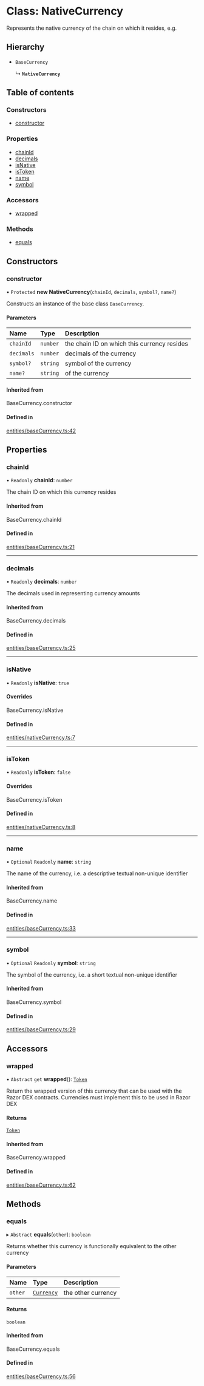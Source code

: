 # Class: NativeCurrency

Represents the native currency of the chain on which it resides, e.g.

## Hierarchy

- `BaseCurrency`

  ↳ **`NativeCurrency`**

## Table of contents

### Constructors

- [constructor](/docs/sdks/core/reference/classes/native-currency#constructor)

### Properties

- [chainId](/docs/sdks/core/reference/classes/native-currency#chainid)
- [decimals](/docs/sdks/core/reference/classes/native-currency#decimals)
- [isNative](/docs/sdks/core/reference/classes/native-currency#isnative)
- [isToken](/docs/sdks/core/reference/classes/native-currency#istoken)
- [name](/docs/sdks/core/reference/classes/native-currency#name)
- [symbol](/docs/sdks/core/reference/classes/native-currency#symbol)

### Accessors

- [wrapped](/docs/sdks/core/reference/classes/native-currency#wrapped)

### Methods

- [equals](/docs/sdks/core/reference/classes/native-currency#equals)

## Constructors

### constructor

• `Protected` **new NativeCurrency**(`chainId`, `decimals`, `symbol?`, `name?`)

Constructs an instance of the base class `BaseCurrency`.

#### Parameters

| Name | Type | Description |
| :------ | :------ | :------ |
| `chainId` | `number` | the chain ID on which this currency resides |
| `decimals` | `number` | decimals of the currency |
| `symbol?` | `string` | symbol of the currency |
| `name?` | `string` | of the currency |

#### Inherited from

BaseCurrency.constructor

#### Defined in

[entities/baseCurrency.ts:42](https://github.com/razorlabsorg/razor-dex-sdk/blob/master/packages/core-sdk/src/baseCurrency.ts#L42)

## Properties

### chainId

• `Readonly` **chainId**: `number`

The chain ID on which this currency resides

#### Inherited from

BaseCurrency.chainId

#### Defined in

[entities/baseCurrency.ts:21](https://github.com/razorlabsorg/razor-dex-sdk/blob/master/packages/core-sdk/src/baseCurrency.ts#L21)

___

### decimals

• `Readonly` **decimals**: `number`

The decimals used in representing currency amounts

#### Inherited from

BaseCurrency.decimals

#### Defined in

[entities/baseCurrency.ts:25](https://github.com/razorlabsorg/razor-dex-sdk/blob/master/packages/core-sdk/src/baseCurrency.ts#L25)

___

### isNative

• `Readonly` **isNative**: ``true``

#### Overrides

BaseCurrency.isNative

#### Defined in

[entities/nativeCurrency.ts:7](https://github.com/razorlabsorg/razor-dex-sdk/blob/master/packages/core-sdk/src/nativeCurrency.ts#L7)

___

### isToken

• `Readonly` **isToken**: ``false``

#### Overrides

BaseCurrency.isToken

#### Defined in

[entities/nativeCurrency.ts:8](https://github.com/razorlabsorg/razor-dex-sdk/blob/master/packages/core-sdk/src/nativeCurrency.ts#L8)

___

### name

• `Optional` `Readonly` **name**: `string`

The name of the currency, i.e. a descriptive textual non-unique identifier

#### Inherited from

BaseCurrency.name

#### Defined in

[entities/baseCurrency.ts:33](https://github.com/razorlabsorg/razor-dex-sdk/blob/master/packages/core-sdk/src/baseCurrency.ts#L33)

___

### symbol

• `Optional` `Readonly` **symbol**: `string`

The symbol of the currency, i.e. a short textual non-unique identifier

#### Inherited from

BaseCurrency.symbol

#### Defined in

[entities/baseCurrency.ts:29](https://github.com/razorlabsorg/razor-dex-sdk/blob/master/packages/core-sdk/src/baseCurrency.ts#L29)

## Accessors

### wrapped

• `Abstract` `get` **wrapped**(): [`Token`](/docs/sdks/core/reference/classes/token)

Return the wrapped version of this currency that can be used with the Razor DEX contracts. Currencies must
implement this to be used in Razor DEX

#### Returns

[`Token`](/docs/sdks/core/reference/classes/token)

#### Inherited from

BaseCurrency.wrapped

#### Defined in

[entities/baseCurrency.ts:62](https://github.com/razorlabsorg/razor-dex-sdk/blob/master/packages/core-sdk/src/baseCurrency.ts#L62)

## Methods

### equals

▸ `Abstract` **equals**(`other`): `boolean`

Returns whether this currency is functionally equivalent to the other currency

#### Parameters

| Name | Type | Description |
| :------ | :------ | :------ |
| `other` | [`Currency`](/docs/sdks/core/reference/classes/currency) | the other currency |

#### Returns

`boolean`

#### Inherited from

BaseCurrency.equals

#### Defined in

[entities/baseCurrency.ts:56](https://github.com/razorlabsorg/razor-dex-sdk/blob/master/packages/core-sdk/src/baseCurrency.ts#L56)

